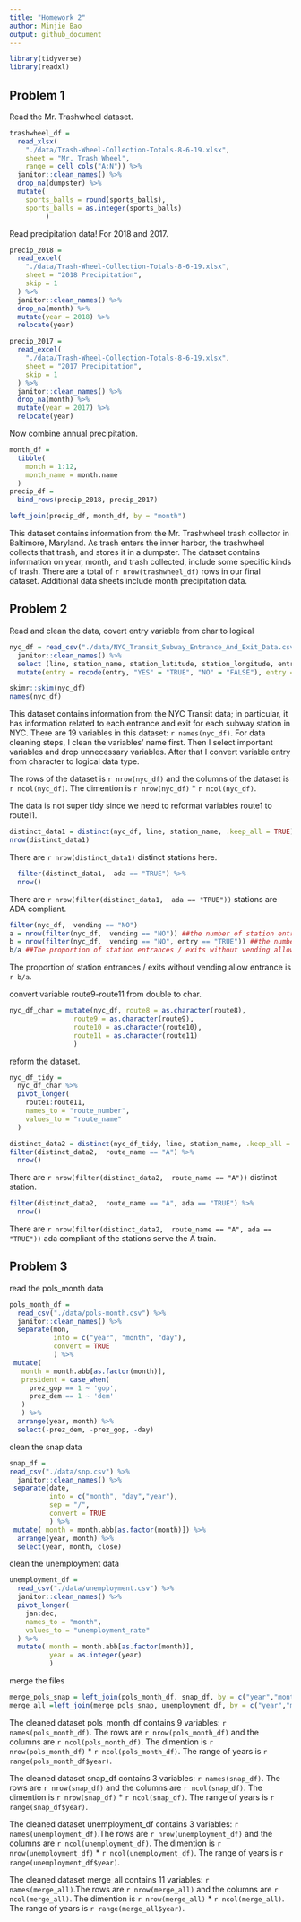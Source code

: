 ```yaml
---
title: "Homework 2"
author: Minjie Bao
output: github_document
---
```


```r
library(tidyverse)
library(readxl)
```

## Problem 1

Read the Mr. Trashwheel dataset.

```r
trashwheel_df = 
  read_xlsx(
    "./data/Trash-Wheel-Collection-Totals-8-6-19.xlsx",
    sheet = "Mr. Trash Wheel",
    range = cell_cols("A:N")) %>% 
  janitor::clean_names() %>% 
  drop_na(dumpster) %>% 
  mutate(
    sports_balls = round(sports_balls),
    sports_balls = as.integer(sports_balls)
         )
```

Read precipitation data! For 2018 and 2017.

```r
precip_2018 =
  read_excel(
    "./data/Trash-Wheel-Collection-Totals-8-6-19.xlsx",
    sheet = "2018 Precipitation",
    skip = 1
  ) %>% 
  janitor::clean_names() %>% 
  drop_na(month) %>% 
  mutate(year = 2018) %>% 
  relocate(year)

precip_2017 =
  read_excel(
    "./data/Trash-Wheel-Collection-Totals-8-6-19.xlsx",
    sheet = "2017 Precipitation",
    skip = 1
  ) %>% 
  janitor::clean_names() %>% 
  drop_na(month) %>% 
  mutate(year = 2017) %>% 
  relocate(year)
```

Now combine annual precipitation.

```r
month_df = 
  tibble(
    month = 1:12,
    month_name = month.name
  )
precip_df = 
  bind_rows(precip_2018, precip_2017)

left_join(precip_df, month_df, by = "month")
```

This dataset contains information from the Mr. Trashwheel trash collector in Baltimore, Maryland. As trash enters the inner harbor, the trashwheel collects that trash, and stores it in a dumpster. The dataset contains information on year, month, and trash collected, include some specific kinds of trash. There are a total of `r nrow(trashwheel_df)` rows in our final dataset. Additional data sheets include month precipitation data.


## Problem 2
Read and clean the data, covert entry variable from char to logical
```r
nyc_df = read_csv("./data/NYC_Transit_Subway_Entrance_And_Exit_Data.csv") %>% 
  janitor::clean_names() %>% 
  select (line, station_name, station_latitude, station_longitude, entry, route1:route11, vending, entrance_type, ada) %>% 
  mutate(entry = recode(entry, "YES" = "TRUE", "NO" = "FALSE"), entry = as.logical(entry))

skimr::skim(nyc_df)
names(nyc_df)
```

This dataset contains information from the NYC Transit data; in particular, it has information related to each entrance and exit for each subway station in NYC. There are 19 variables in this dataset: `r names(nyc_df)`.
For data cleaning steps, I clean the variables' name first. Then I select important variables and drop unnecessary variables. After that I convert variable entry from character to logical data type. 

The rows of the dataset is `r nrow(nyc_df)` and the columns of the dataset is `r ncol(nyc_df)`. The dimention is `r nrow(nyc_df)` * `r ncol(nyc_df)`. 

The data is not super tidy since we need to reformat variables route1 to route11.

```r
distinct_data1 = distinct(nyc_df, line, station_name, .keep_all = TRUE) 
nrow(distinct_data1)
```
There are `r nrow(distinct_data1)` distinct stations here.

```r
  filter(distinct_data1,  ada == "TRUE") %>% 
  nrow()
```
There are `r nrow(filter(distinct_data1,  ada == "TRUE"))` stations are ADA compliant.

```r
filter(nyc_df,  vending == "NO")
a = nrow(filter(nyc_df,  vending == "NO")) ##the number of station entrances / exits without vending
b = nrow(filter(nyc_df,  vending == "NO", entry == "TRUE")) ##the number of stations entrances / exits that allow entrance but do not have vending
b/a ##The proportion of station entrances / exits without vending allow entrance
```
The proportion of station entrances / exits without vending allow entrance is `r b/a`.

convert variable route9-route11 from double to char.
```r
nyc_df_char = mutate(nyc_df, route8 = as.character(route8),
                route9 = as.character(route9),
                route10 = as.character(route10),
                route11 = as.character(route11)
                )
```

reform the dataset.
```r
nyc_df_tidy =
  nyc_df_char %>% 
  pivot_longer(
    route1:route11,
    names_to = "route_number",
    values_to = "route_name"
  )
```

```r
distinct_data2 = distinct(nyc_df_tidy, line, station_name, .keep_all = TRUE)
filter(distinct_data2,  route_name == "A") %>% 
  nrow()
```
There are `r nrow(filter(distinct_data2,  route_name == "A"))` distinct station.

```r
filter(distinct_data2,  route_name == "A", ada == "TRUE") %>% 
  nrow()
```
There are `r nrow(filter(distinct_data2,  route_name == "A", ada == "TRUE"))` ada compliant of the stations serve the A train.


## Problem 3
read the pols_month data
```r
pols_month_df = 
  read_csv("./data/pols-month.csv") %>% 
  janitor::clean_names() %>% 
  separate(mon, 
           into = c("year", "month", "day"),
           convert = TRUE
           ) %>% 
 mutate(
   month = month.abb[as.factor(month)],
   president = case_when(
     prez_gop == 1 ~ 'gop',
     prez_dem == 1 ~ 'dem'
   ) 
   ) %>% 
  arrange(year, month) %>%
  select(-prez_dem, -prez_gop, -day)
```

clean the snap data
```r
snap_df = 
read_csv("./data/snp.csv") %>% 
  janitor::clean_names() %>% 
 separate(date, 
          into = c("month", "day","year"),
          sep = "/",
          convert = TRUE
          ) %>% 
 mutate( month = month.abb[as.factor(month)]) %>% 
  arrange(year, month) %>% 
  select(year, month, close)
```

clean the unemployment data
```r
unemployment_df = 
  read_csv("./data/unemployment.csv") %>% 
  janitor::clean_names() %>% 
  pivot_longer(
    jan:dec,
    names_to = "month",
    values_to = "unemployment_rate"
  ) %>% 
  mutate( month = month.abb[as.factor(month)],
          year = as.integer(year)
          )
```

merge the files
```r
merge_pols_snap = left_join(pols_month_df, snap_df, by = c("year","month"))
merge_all =left_join(merge_pols_snap, unemployment_df, by = c("year","month"))
```


The cleaned dataset pols_month_df contains 9 variables: `r names(pols_month_df)`. The rows are `r nrow(pols_month_df)` and the columns are `r ncol(pols_month_df)`. The dimention is `r nrow(pols_month_df)` * `r ncol(pols_month_df)`. The range of years is `r range(pols_month_df$year)`.

The cleaned dataset snap_df contains 3 variables: `r names(snap_df)`. The rows are `r nrow(snap_df)` and the columns are `r ncol(snap_df)`. The dimention is `r nrow(snap_df)` * `r ncol(snap_df)`. The range of years is `r range(snap_df$year)`.

The cleaned dataset unemployment_df contains 3 variables: `r names(unemployment_df)`.The rows are `r nrow(unemployment_df)` and the columns are `r ncol(unemployment_df)`. The dimention is `r nrow(unemployment_df)` * `r ncol(unemployment_df)`. The range of years is `r range(unemployment_df$year)`.

The cleaned dataset merge_all contains 11 variables: `r names(merge_all)`.The rows are `r nrow(merge_all)` and the columns are `r ncol(merge_all)`. The dimention is `r nrow(merge_all)` * `r ncol(merge_all)`. The range of years is `r range(merge_all$year)`.